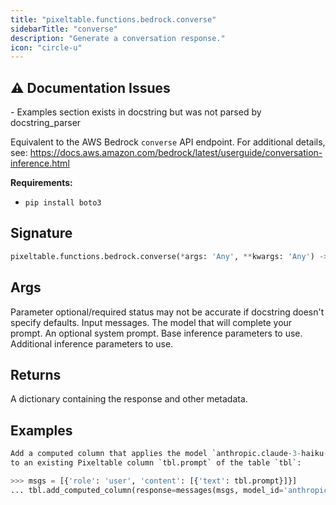 ```yaml
---
title: "pixeltable.functions.bedrock.converse"
sidebarTitle: "converse"
description: "Generate a conversation response."
icon: "circle-u"
---
```

## ⚠️ Documentation Issues

<Warning>
- Examples section exists in docstring but was not parsed by docstring_parser
</Warning>

Equivalent to the AWS Bedrock `converse` API endpoint. For additional details, see: https://docs.aws.amazon.com/bedrock/latest/userguide/conversation-inference.html

**Requirements:**

- `pip install boto3`


## Signature

```python
pixeltable.functions.bedrock.converse(*args: 'Any', **kwargs: 'Any') -> "'exprs.FunctionCall'"
```

## Args

<Note>
Parameter optional/required status may not be accurate if docstring doesn't specify defaults.
</Note>

<ParamField path="messages" type="string" required>
  Input messages.


</ParamField>

<ParamField path="model_id" type="string" required>
  The model that will complete your prompt.


</ParamField>

<ParamField path="system" type="string" required>
  An optional system prompt.


</ParamField>

<ParamField path="inference_config" type="string" required>
  Base inference parameters to use.


</ParamField>

<ParamField path="additional_model_request_fields" type="string" required>
  Additional inference parameters to use.


</ParamField>

## Returns

<ResponseField name="return" type="any" required>
  A dictionary containing the response and other metadata.


</ResponseField>

## Examples

```python
Add a computed column that applies the model `anthropic.claude-3-haiku-20240307-v1:0`
to an existing Pixeltable column `tbl.prompt` of the table `tbl`:

>>> msgs = [{'role': 'user', 'content': [{'text': tbl.prompt}]}]
... tbl.add_computed_column(response=messages(msgs, model_id='anthropic.claude-3-haiku-20240307-v1:0'))
```

